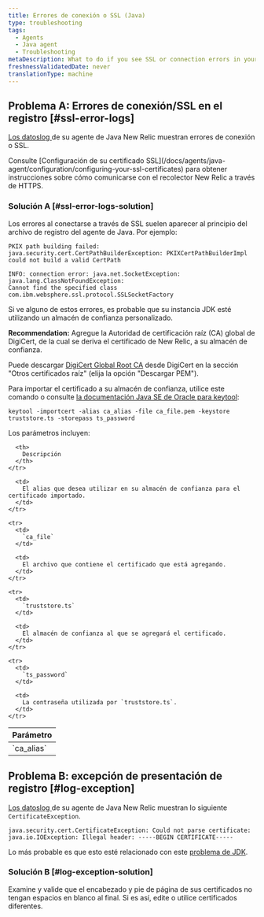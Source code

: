 ```yaml
---
title: Errores de conexión o SSL (Java)
type: troubleshooting
tags:
  - Agents
  - Java agent
  - Troubleshooting
metaDescription: What to do if you see SSL or connection errors in your New Relic Java app's logs.
freshnessValidatedDate: never
translationType: machine
---
```


## Problema A: Errores de conexión/SSL en el registro [#ssl-error-logs]

[Los datoslog ](/docs/agents/java-agent/troubleshooting/generate-debug-logs-troubleshooting-java)de su agente de Java New Relic muestran errores de conexión o SSL.

<Callout variant="tip">
  Consulte [Configuración de su certificado SSL](/docs/agents/java-agent/configuration/configuring-your-ssl-certificates) para obtener instrucciones sobre cómo comunicarse con el recolector New Relic a través de HTTPS.
</Callout>

### Solución A [#ssl-error-logs-solution]

Los errores al conectarse a través de SSL suelen aparecer al principio del archivo de registro del agente de Java. Por ejemplo:

```
PKIX path building failed: java.security.cert.CertPathBuilderException: PKIXCertPathBuilderImpl could not build a valid CertPath
```

```
INFO: connection error: java.net.SocketException: java.lang.ClassNotFoundException: 
Cannot find the specified class com.ibm.websphere.ssl.protocol.SSLSocketFactory
```

Si ve alguno de estos errores, es probable que su instancia JDK esté utilizando un almacén de confianza personalizado.

<DNT>**Recommendation:**</DNT> Agregue la Autoridad de certificación raíz (CA) global de DigiCert, de la cual se deriva el certificado de New Relic, a su almacén de confianza.

Puede descargar [DigiCert Global Root CA](https://www.digicert.com/kb/digicert-root-certificates.htm) desde DigiCert en la sección "Otros certificados raíz" (elija la opción "Descargar PEM").

Para importar el certificado a su almacén de confianza, utilice este comando o consulte [la documentación Java SE de Oracle para keytool](https://docs.oracle.com/javase/6/docs/technotes/tools/solaris/keytool.html):

```
keytool -importcert -alias ca_alias -file ca_file.pem -keystore truststore.ts -storepass ts_password
```

Los parámetros incluyen:

<table>
  <thead>
    <tr>
      <th>
        Parámetro
      </th>

      <th>
        Descripción
      </th>
    </tr>
  </thead>

  <tbody>
    <tr>
      <td>
        `ca_alias`
      </td>

      <td>
        El alias que desea utilizar en su almacén de confianza para el certificado importado.
      </td>
    </tr>

    <tr>
      <td>
        `ca_file`
      </td>

      <td>
        El archivo que contiene el certificado que está agregando.
      </td>
    </tr>

    <tr>
      <td>
        `truststore.ts`
      </td>

      <td>
        El almacén de confianza al que se agregará el certificado.
      </td>
    </tr>

    <tr>
      <td>
        `ts_password`
      </td>

      <td>
        La contraseña utilizada por `truststore.ts`.
      </td>
    </tr>
  </tbody>
</table>

## Problema B: excepción de presentación de registro [#log-exception]

[Los datoslog ](/docs/agents/java-agent/troubleshooting/generate-debug-logs-troubleshooting-java)de su agente de Java New Relic muestran lo siguiente `CertificateException`.

```
java.security.cert.CertificateException: Could not parse certificate: java.io.IOException: Illegal header: -----BEGIN CERTIFICATE-----
```

Lo más probable es que esto esté relacionado con este [problema de JDK](https://bugs.openjdk.java.net/browse/JDK-8208602).

### Solución B [#log-exception-solution]

Examine y valide que el encabezado y pie de página de sus certificados no tengan espacios en blanco al final. Si es así, edite o utilice certificados diferentes.